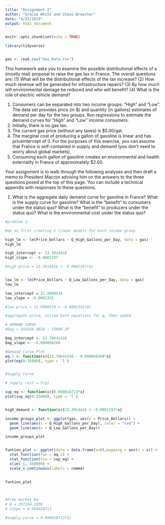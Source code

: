 ```yaml
---
title: "Assignment 2"
author: "Gracie White and Chase Brewster"
date: "4/25/2019"
output: html_document
---
```


```r
knitr::opts_chunk$set(echo = TRUE)
```


```r
library(tidyverse)


gas <- read_csv("Gas_Data.csv")

```
This homework asks you to examine the possible distributional effects of a (mostly real)
proposal to raise the gas tax in France. The overall questions are: (1) What will be the
distributional effects of the tax increase? (2) How much revenue will be generated for
infrastructure repairs? (3) By how much will environmental damage be reduced and who
will benefit? (4) What is the role of electric vehicle demand?

1. Consumers can be separated into two income groups: “High” and “Low”. The
data set provides price (in $) and quantity (in gallons) estimates of demand per
day for the two groups. Run regressions to estimate the demand curves for “High”
and “Low” income consumers.
2. Initially, there is no gas tax.
3. The current gas price (without any taxes) is $5.00/gal.
4. The marginal cost of producing a gallon of gasoline is linear and has priceintercept of 0. For the purposes of this exercise, you can assume that France is
self-contained in supply and demand (you don’t need to worry about global
markets).
5. Consuming each gallon of gasoline creates an environmental and health
externality in France of approximately $2.00.


Your assignment is to walk through the following analyses and then draft a memo to
President Macron advising him on the answers to the three questions posed at the top of
this page. You can include a technical appendix with responses to these questions.

1. What is the aggregate daily demand curve for gasoline in France? What is the
supply curve for gasoline? What is the “benefit” to consumers under the status
quo? What is the “benefit” to producers under the status quo? What is the
environmental cost under the status quo?

```r
#problem 1: 

#ok so first creating 2 linear models for each income group. 

high_lm <- lm(Price_Dollars ~ Q_High_Gallons_per_Day, data = gas)
high_lm

high_intercept <- 23.3914418
high_slope <- -0.0001297

#high price = 23.3914418 + -0.0001297(Q)


low_lm <- lm(Price_Dollars ~ Q_Low_Gallons_per_Day, data = gas)
low_lm

low_intercept = 21.9908534
low_slope = -0.0001355

#low price = 21.9908534 + -0.0001355(Q)

#aggregate price, solved both equations for q, then added 

# DEMAND CURVE
#Qag = 342644.4818 - 15090.2P

Qag_intercept <- 22.70641416
Qag_slope <- -0.000066268

#Demand Curve Plot
eq.1 <- function(x){22.70641416 - 0.000066268*x}
plot(eq(0:35000), type = 'l')


#Supply Curve

# supply cost = 5(q)

sup_eq <- function(x){0.000018713*x}
plot(sup_eq(0:35000), type = 'l')


high_demand <- function(x){23.3914418 + -0.0001297*x}

income_groups_plot <- ggplot(gas, aes(y = Price_Dollars)) +
  geom_line(aes(x = Q_High_Gallons_per_Day), color = "red") +
  geom_line(aes(x = Q_Low_Gallons_per_Day))

income_groups_plot


funtion_plot <- ggplot(data = data.frame(x=0),mapping = aes(x = x)) +
  stat_function(fun = eq.1) +
  stat_function(fun = sup_eq) + 
  xlim(-1, 350000) +
  scale_x_continuous(labels = comma)
  
  
funtion_plot



#Free market Eq
# Q = 267194.1836
# slope = 0.000018713

#supply curve = 0.000018713(Q)

```

